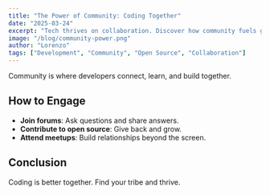 ```yaml
---
title: "The Power of Community: Coding Together"
date: "2025-03-24"
excerpt: "Tech thrives on collaboration. Discover how community fuels growth, support, and innovation."
image: "/blog/community-power.png"
author: "Lorenzo"
tags: ["Development", "Community", "Open Source", "Collaboration"]
---
```


Community is where developers connect, learn, and build together.

## How to Engage

- **Join forums**: Ask questions and share answers.
- **Contribute to open source**: Give back and grow.
- **Attend meetups**: Build relationships beyond the screen.

## Conclusion

Coding is better together. Find your tribe and thrive.

